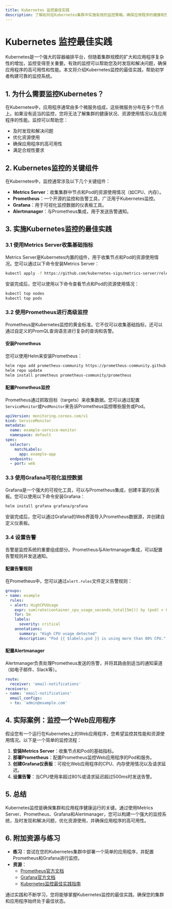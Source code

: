 ```yaml
---
title: Kubernetes 监控最佳实践
description: 了解如何在Kubernetes集群中实施有效的监控策略，确保应用程序的健康和性能。
---
```


# Kubernetes 监控最佳实践

Kubernetes是一个强大的容器编排平台，但随着集群规模的扩大和应用程序复杂性的增加，监控变得至关重要。有效的监控可以帮助您及时发现和解决问题，确保应用程序的高可用性和性能。本文将介绍Kubernetes监控的最佳实践，帮助初学者构建可靠的监控系统。

## 1. 为什么需要监控Kubernetes？

在Kubernetes中，应用程序通常由多个微服务组成，这些微服务分布在多个节点上。如果没有适当的监控，您将无法了解集群的健康状况、资源使用情况以及应用程序的性能。监控可以帮助您：

- 及时发现和解决问题
- 优化资源使用
- 确保应用程序的高可用性
- 满足合规性要求

## 2. Kubernetes监控的关键组件

在Kubernetes中，监控通常涉及以下几个关键组件：

- **Metrics Server**：收集集群中节点和Pod的资源使用情况（如CPU、内存）。
- **Prometheus**：一个开源的监控和告警工具，广泛用于Kubernetes监控。
- **Grafana**：用于可视化监控数据的仪表板工具。
- **Alertmanager**：与Prometheus集成，用于发送告警通知。

## 3. 实施Kubernetes监控的最佳实践

### 3.1 使用Metrics Server收集基础指标

Metrics Server是Kubernetes内置的组件，用于收集节点和Pod的资源使用情况。您可以通过以下命令安装Metrics Server：

```bash
kubectl apply -f https://github.com/kubernetes-sigs/metrics-server/releases/latest/download/components.yaml
```

安装完成后，您可以使用以下命令查看节点和Pod的资源使用情况：

```bash
kubectl top nodes
kubectl top pods
```

### 3.2 使用Prometheus进行高级监控

Prometheus是Kubernetes监控的黄金标准。它不仅可以收集基础指标，还可以通过自定义的PromQL查询语言进行复杂的查询和告警。

#### 安装Prometheus

您可以使用Helm来安装Prometheus：

```bash
helm repo add prometheus-community https://prometheus-community.github.io/helm-charts
helm repo update
helm install prometheus prometheus-community/prometheus
```

#### 配置Prometheus监控

Prometheus通过抓取目标（targets）来收集数据。您可以通过配置`ServiceMonitor`或`PodMonitor`来告诉Prometheus监控哪些服务或Pod。

```yaml
apiVersion: monitoring.coreos.com/v1
kind: ServiceMonitor
metadata:
  name: example-service-monitor
  namespace: default
spec:
  selector:
    matchLabels:
      app: example-app
  endpoints:
  - port: web
```

### 3.3 使用Grafana可视化监控数据

Grafana是一个强大的可视化工具，可以与Prometheus集成，创建丰富的仪表板。您可以使用以下命令安装Grafana：

```bash
helm install grafana grafana/grafana
```

安装完成后，您可以通过Grafana的Web界面导入Prometheus数据源，并创建自定义仪表板。

### 3.4 设置告警

告警是监控系统的重要组成部分。Prometheus与Alertmanager集成，可以配置告警规则并发送通知。

#### 配置告警规则

在Prometheus中，您可以通过`alert.rules`文件定义告警规则：

```yaml
groups:
- name: example
  rules:
  - alert: HighCPUUsage
    expr: sum(rate(container_cpu_usage_seconds_total[5m])) by (pod) > 0.8
    for: 5m
    labels:
      severity: critical
    annotations:
      summary: "High CPU usage detected"
      description: "Pod {{ $labels.pod }} is using more than 80% CPU."
```

#### 配置Alertmanager

Alertmanager负责处理Prometheus发送的告警，并将其路由到适当的通知渠道（如电子邮件、Slack等）。

```yaml
route:
  receiver: 'email-notifications'
receivers:
- name: 'email-notifications'
  email_configs:
  - to: 'admin@example.com'
```

## 4. 实际案例：监控一个Web应用程序

假设您有一个运行在Kubernetes上的Web应用程序，您希望监控其性能和资源使用情况。以下是一个简单的监控流程：

1. **安装Metrics Server**：收集节点和Pod的基础指标。
2. **部署Prometheus**：配置Prometheus监控Web应用程序的Pod和服务。
3. **创建Grafana仪表板**：可视化Web应用程序的CPU、内存使用情况以及请求延迟。
4. **设置告警**：当CPU使用率超过80%或请求延迟超过500ms时发送告警。

## 5. 总结

Kubernetes监控是确保集群和应用程序健康运行的关键。通过使用Metrics Server、Prometheus、Grafana和Alertmanager，您可以构建一个强大的监控系统，及时发现和解决问题，优化资源使用，并确保应用程序的高可用性。

## 6. 附加资源与练习

- **练习**：尝试在您的Kubernetes集群中部署一个简单的应用程序，并配置Prometheus和Grafana进行监控。
- **资源**：
  - [Prometheus官方文档](https://prometheus.io/docs/)
  - [Grafana官方文档](https://grafana.com/docs/)
  - [Kubernetes监控最佳实践指南](https://kubernetes.io/docs/concepts/cluster-administration/monitoring/)

通过实践和不断学习，您将能够掌握Kubernetes监控的最佳实践，确保您的集群和应用程序始终处于最佳状态。